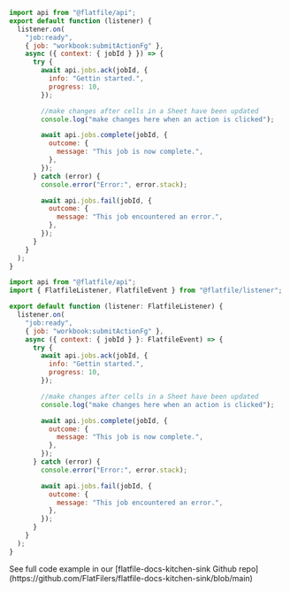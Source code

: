 <CodeGroup>

```jsx listener.js
import api from "@flatfile/api";
export default function (listener) {
  listener.on(
    "job:ready",
    { job: "workbook:submitActionFg" },
    async ({ context: { jobId } }) => {
      try {
        await api.jobs.ack(jobId, {
          info: "Gettin started.",
          progress: 10,
        });

        //make changes after cells in a Sheet have been updated
        console.log("make changes here when an action is clicked");

        await api.jobs.complete(jobId, {
          outcome: {
            message: "This job is now complete.",
          },
        });
      } catch (error) {
        console.error("Error:", error.stack);

        await api.jobs.fail(jobId, {
          outcome: {
            message: "This job encountered an error.",
          },
        });
      }
    }
  );
}
```

```jsx listener.ts
import api from "@flatfile/api";
import { FlatfileListener, FlatfileEvent } from "@flatfile/listener";

export default function (listener: FlatfileListener) {
  listener.on(
    "job:ready",
    { job: "workbook:submitActionFg" },
    async ({ context: { jobId } }: FlatfileEvent) => {
      try {
        await api.jobs.ack(jobId, {
          info: "Gettin started.",
          progress: 10,
        });

        //make changes after cells in a Sheet have been updated
        console.log("make changes here when an action is clicked");

        await api.jobs.complete(jobId, {
          outcome: {
            message: "This job is now complete.",
          },
        });
      } catch (error) {
        console.error("Error:", error.stack);

        await api.jobs.fail(jobId, {
          outcome: {
            message: "This job encountered an error.",
          },
        });
      }
    }
  );
}
```

</CodeGroup>
See full code example in our [flatfile-docs-kitchen-sink Github repo](https://github.com/FlatFilers/flatfile-docs-kitchen-sink/blob/main)
